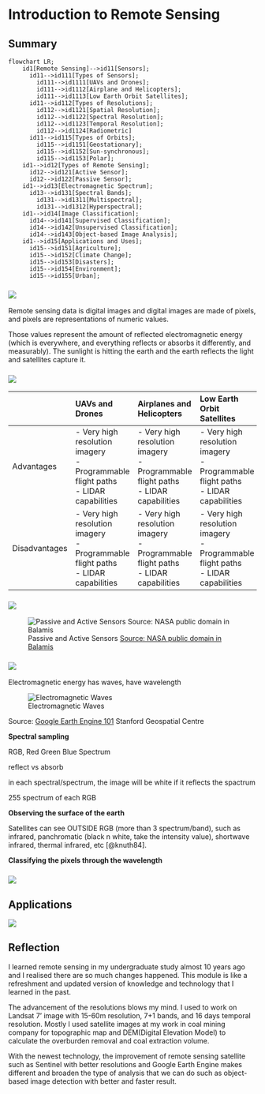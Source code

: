 # Introduction to Remote Sensing

## Summary

```mermaid
flowchart LR;
    id1[Remote Sensing]-->id11[Sensors];
      id11-->id111[Types of Sensors];
        id111-->id1111[UAVs and Drones];
        id111-->id1112[Airplane and Helicopters];
        id111-->id1113[Low Earth Orbit Satellites];
      id11-->id112[Types of Resolutions];
        id112-->id1121[Spatial Resolution];
        id112-->id1122[Spectral Resolution];
        id112-->id1123[Temporal Resolution];
        id112-->id1124[Radiometric]
      id11-->id115[Types of Orbits];
        id115-->id1151[Geostationary];
        id115-->id1152[Sun-synchronous];
        id115-->id1153[Polar];
    id1-->id12[Types of Remote Sensing];
      id12-->id121[Active Sensor];
      id12-->id122[Passive Sensor];
    id1-->id13[Electromagnetic Spectrum];
      id13-->id131[Spectral Bands];
        id131-->id1311[Multispectral];
        id131-->id1312[Hyperspectral];
    id1-->id14[Image Classification];
      id14-->id141[Supervised Classification];
      id14-->id142[Unsupervised Classification];
      id14-->id143[Object-based Image Analysis];
    id1-->id15[Applications and Uses];
      id15-->id151[Agriculture];
      id15-->id152[Climate Change];
      id15-->id153[Disasters];
      id15-->id154[Environment];
      id15-->id155[Urban];
```

### ![](img/what-is-rs)

Remote sensing data is digital images and digital images are made of pixels, and pixels are representations of numeric values.

Those values represent the amount of reflected electromagnetic energy (which is everywhere, and everything reflects or absorbs it differently, and measurably). The sunlight is hitting the earth and the earth reflects the light and satellites capture it.

### ![](img/sensors)

|               | UAVs and Drones                                                                          | Airplanes and Helicopters                                                                | Low Earth Orbit Satellites                                                               |
|------------------|:-----------------|:-----------------|:-----------------|
| Advantages    | \- Very high resolution imagery<br/>- Programmable flight paths<br/>- LIDAR capabilities | \- Very high resolution imagery<br/>- Programmable flight paths<br/>- LIDAR capabilities | \- Very high resolution imagery<br/>- Programmable flight paths<br/>- LIDAR capabilities |
| Disadvantages | \- Very high resolution imagery<br/>- Programmable flight paths<br/>- LIDAR capabilities | \- Very high resolution imagery<br/>- Programmable flight paths<br/>- LIDAR capabilities | \- Very high resolution imagery<br/>- Programmable flight paths<br/>- LIDAR capabilities |

### ![](img/type-of-rs)

![Passive and Active Sensors [Source: NASA public domain in Balamis](https://www.balamis.com/technology/)](https://www.balamis.com/wp-content/uploads/2018/10/passive_active_anim.gif)

### ![](img/em-spectrum)

Electromagnetic energy has waves, have wavelength

![Electromagnetic Waves](img/fig1.png)

Source: [Google Earth Engine 101](https://storymaps.arcgis.com/stories/cdfc91d050634a5294ac897acc959d55) Stanford Geospatial Centre

**Spectral sampling**

RGB, Red Green Blue Spectrum

reflect vs absorb

in each spectral/spectrum, the image will be white if it reflects the spactrum

255 spectrum of each RGB

**Observing the surface of the earth**

Satellites can see OUTSIDE RGB (more than 3 spectrum/band), such as infrared, panchromatic (black n white, take the intensity value), shortwave infrared, thermal infrared, etc [@knuth84].

**Classifying the pixels through the wavelength**

### ![](img/img-class)

## Applications

![](img/apps-uses)

## Reflection

I learned remote sensing in my undergraduate study almost 10 years ago and I realised there are so much changes happened. This module is like a refreshment and updated version of knowledge and technology that I learned in the past.

The advancement of the resolutions blows my mind. I used to work on Landsat 7' image with 15-60m resolution, 7+1 bands, and 16 days temporal resolution. Mostly I used satellite images at my work in coal mining company for topographic map and DEM(Digital Elevation Model) to calculate the overburden removal and coal extraction volume.

With the newest technology, the improvement of remote sensing satellite such as Sentinel with better resolutions and Google Earth Engine makes different and broaden the type of analysis that we can do such as object-based image detection with better and faster result.
